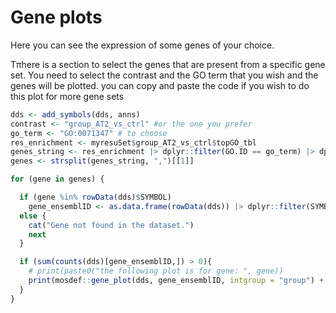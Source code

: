 
# Gene plots

Here you can see the expression of some genes of your choice. 

Tπhere is a section to select the genes that are present from a specific gene set. You need to select the contrast and the GO term that you wish and the genes will be plotted. you can copy and paste the code if you wish to do this plot for more gene sets

```r
dds <- add_symbols(dds, anns)
contrast <- "group_AT2_vs_ctrl" #or the one you prefer
go_term <- "GO:0071347" # to choose
res_enrichment <- myresuSet$group_AT2_vs_ctrl$topGO_tbl
genes_string <- res_enrichment |> dplyr::filter(GO.ID == go_term) |> dplyr::pull(genes)
genes <- strsplit(genes_string, ",")[[1]]

for (gene in genes) {

  if (gene %in% rowData(dds)$SYMBOL)
    gene_ensemblID <- as.data.frame(rowData(dds)) |> dplyr::filter(SYMBOL == gene) |> rownames()
  else {
    cat("Gene not found in the dataset.")
    next
  }

  if (sum(counts(dds)[gene_ensemblID,]) > 0){
    # print(paste0("the following plot is for gene: ", gene))
    print(mosdef::gene_plot(dds, gene_ensemblID, intgroup = "group") + ggtitle(gene))
  }
}

```
